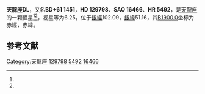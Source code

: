 {{Starbox begin
| name = 天龍座DL
}}
{{Starbox observe
| epoch = [[J2000.0|J2000.0]]
| constell = [[天龍座|天龍座]]<ref name=SIMBAD>{{cite web
 | url=http://simbad.u-strasbg.fr/simbad/sim-id?Ident=HR+5492
 | title =Pulsating variable Star
 | publisher=Centre de Données astronomiques de Strasbourg
 | work=SIMBAD
 | accessdate=2012-07-13}}</ref><ref name=DATA>{{cite web
 | url=http://vizier.u-strasbg.fr/viz-bin/VizieR-5?-out.add=.&-source=5050&-corr=PK=HR&-out.max=9999&HR=5492
 | title=VizieR Detailed Page
 | accessdate=2012-07-13
 | archive-date=2016-03-05
 | archive-url=https://web.archive.org/web/20160305002535/http://vizier.u-strasbg.fr/viz-bin/VizieR-5?-out.add=.&-source=5050&-corr=PK=HR&-out.max=9999&HR=5492
 | dead-url=no
 }}</ref>
| 星官 = 
| ra = {{RA|14|42|3.2}}<ref name=SIMBAD /><ref name=DATA />
| dec = {{DEC|+61|15|43}}<ref name=SIMBAD /><ref name=DATA />
| appmag_v = 6.25<ref name=SIMBAD /><ref name=DATA />
}}
{{Starbox character
| class = F2V<ref name=SIMBAD /><ref name=DATA />
| b-v = 0.41<ref name=SIMBAD /><ref name=DATA />
| u-b = -0.01<ref name=SIMBAD /><ref name=DATA />
| r-i = 0.2<ref name=SIMBAD /><ref name=DATA />
| variable = 
}}
{{Starbox astrometry
| radial_v = -0.01
| prop_mo_ra = -6
| parallax = 0.017
| p_error = 
}}
{{Starbox catalog
| names =BD+61 1451，[[SAO星表|SAO]] 16466，[[HD星表|HD]] 129798，[[HR星表|HR]] 5492}}
{{Starbox reference |Simbad=HR+5492}}
{{Starbox end}}

'''天龍座DL'''，又名'''BD+61 1451'''，'''HD 129798'''、'''SAO 16466'''、'''HR 5492'''，是[[天龍座|天龍座]]的一颗恒星<ref name=SIMBAD /><ref name=DATA />，视星等为6.25，位于[[銀道座標系|銀經]]102.09，[[銀道座標系|銀緯]]51.16，其[[B1900.0|B1900.0]]坐标为赤經{{RA|14|39|33.5}}，赤緯{{DEC|+61|51.16|17}}。

== 参考文献 ==
{{reflist}}

{{star-stub}}

{{天龍座恒星}}
[[Category:天龍座|Category:天龍座]]
[[Category:HD和HDE天體|129798]]
[[Category:HR天體|5492]]
[[Category:SAO天體|16466]]